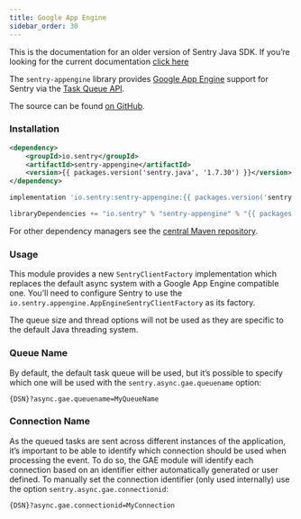 ```yaml
---
title: Google App Engine
sidebar_order: 30
---
```


<Alert level="warning" title="Note"><markdown>

This is the documentation for an older version of Sentry Java SDK. If you’re looking for the current documentation [click here](/platforms/java/)
</markdown></Alert>

The `sentry-appengine` library provides [Google App Engine](https://cloud.google.com/appengine/) support for Sentry via the [Task Queue API](https://cloud.google.com/appengine/docs/java/taskqueue/).

The source can be found [on GitHub](https://github.com/getsentry/sentry-java/tree/master/sentry-appengine).

<!-- WIZARD appengine -->

### Installation

```xml {tabTitle:Maven}
<dependency>
    <groupId>io.sentry</groupId>
    <artifactId>sentry-appengine</artifactId>
    <version>{{ packages.version('sentry.java', '1.7.30') }}</version>
</dependency>
```

```groovy {tabTitle:Gradle}
implementation 'io.sentry:sentry-appengine:{{ packages.version('sentry.java', '1.7.30') }}'
```

```scala {tabTitle: SBT}
libraryDependencies += "io.sentry" % "sentry-appengine" % "{{ packages.version('sentry.java', '1.7.30') }}"
```

For other dependency managers see the [central Maven repository](https://search.maven.org/artifact/io.sentry/sentry-appengine).

### Usage

This module provides a new `SentryClientFactory` implementation which replaces the default async system with a Google App Engine compatible one. You’ll need to configure Sentry to use the `io.sentry.appengine.AppEngineSentryClientFactory` as its factory.

The queue size and thread options will not be used as they are specific to the default Java threading system.

<!-- TODO-ADD-VERIFICATION-EXAMPLE -->

### Queue Name

By default, the default task queue will be used, but it’s possible to specify which one will be used with the `sentry.async.gae.queuename` option:

```
{DSN}?async.gae.queuename=MyQueueName
```

### Connection Name

As the queued tasks are sent across different instances of the application, it’s important to be able to identify which connection should be used when processing the event. To do so, the GAE module will identify each connection based on an identifier either automatically generated or user defined. To manually set the connection identifier (only used internally) use the option `sentry.async.gae.connectionid`:

```
{DSN}?async.gae.connectionid=MyConnection
```
